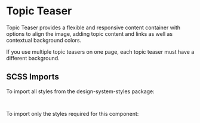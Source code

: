
<Meta of={TopicTeaserStories} />

# Topic Teaser

<p className="lead">
  Topic Teaser provides a flexible and responsive content container with options to align the image,
  adding topic content and links as well as contextual background colors.
</p>

If you use multiple topic teasers on one page, each topic teaser must have a different background.

<Canvas of={TopicTeaserStories.Default}/>
<div className="hide-col-default">
  <Controls of={TopicTeaserStories.Default} />
</div>

## SCSS Imports

To import all styles from the design-system-styles package:

```scss
@use '@swisspost/design-system-styles/index.scss';
```

To import only the styles required for this component:

```scss
@use '@swisspost/design-system-styles/basics.scss';
@use '@swisspost/design-system-styles/components/topic-teaser.scss';
```
